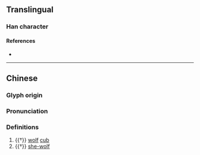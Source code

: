 {{character info}}
==Translingual==

===Han character===
{{Han char|rn=94|rad=犬|as=13|sn=16|four=48240|canj=KHHSK|ids=⿰犭敫}}

====References====
* {{Han ref|kx=0719.200|dkj=20721|dj=1130.190|hdz=21373.040|uh=7365|ud=29541|bh=EA5F|bd=59999}}

----
==Chinese==
{{zh-forms}}

===Glyph origin===
{{Han etym}}

===Pronunciation===
{{zh-pron
|m=xí,jiào
|mc=y
|oc=y
|cat=n
}}

===Definitions===
{{zh-hanzi}}

# {{†}} [[wolf]] [[cub]]
# {{†}} [[she-wolf]]